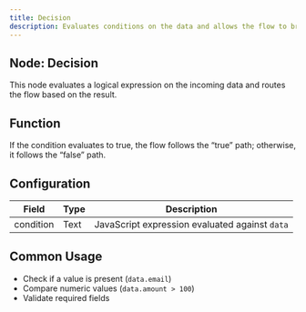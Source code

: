 ```yaml
---
title: Decision
description: Evaluates conditions on the data and allows the flow to branch.
---
```


## Node: Decision

This node evaluates a logical expression on the incoming data and routes the flow based on the result.

## Function
If the condition evaluates to true, the flow follows the “true” path; otherwise, it follows the “false” path.

## Configuration

| Field      | Type   | Description                                         |
|------------|--------|-----------------------------------------------------|
| condition  | Text   | JavaScript expression evaluated against `data`      |

## Common Usage
- Check if a value is present (`data.email`)  
- Compare numeric values (`data.amount > 100`)  
- Validate required fields  

